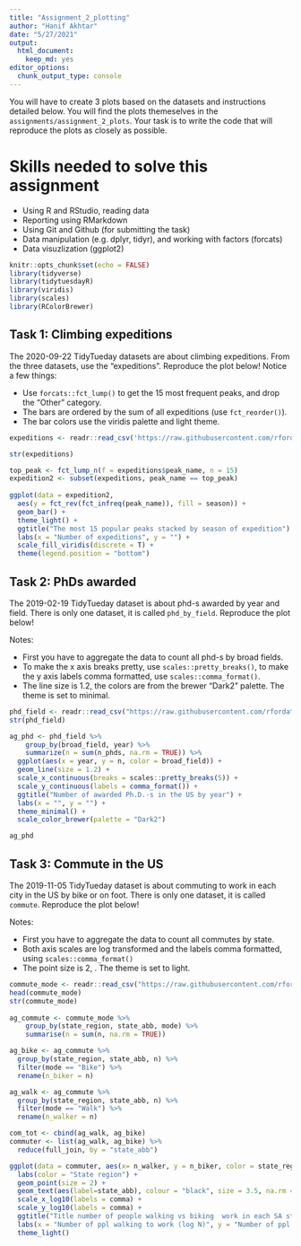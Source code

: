 ```yaml
---
title: "Assignment_2_plotting"
author: "Hanif Akhtar"
date: "5/27/2021"
output: 
  html_document: 
    keep_md: yes
editor_options: 
  chunk_output_type: console
---
```

You will have to create 3 plots based on the datasets and instructions detailed below. You will find the plots themeselves in the `assignments/assignment_2_plots`. Your task is to write the code that will reproduce the plots as closely as possible.

# Skills needed to solve this assignment

-   Using R and RStudio, reading data
-   Reporting using RMarkdown
-   Using Git and Github (for submitting the task)
-   Data manipulation (e.g. dplyr, tidyr), and working with factors (forcats)
-   Data visuzlization (ggplot2)

```r
knitr::opts_chunk$set(echo = FALSE)
library(tidyverse)
library(tidytuesdayR)
library(viridis)
library(scales)
library(RColorBrewer)
```

## Task 1: Climbing expeditions

The 2020-09-22 TidyTueday datasets are about climbing expeditions. From the three datasets, use the "expeditions". Reproduce the plot below! Notice a few things:

-   Use `forcats::fct_lump()` to get the 15 most frequent peaks, and drop the "Other" category.
-   The bars are ordered by the sum of all expeditions (use `fct_reorder()`).
-   The bar colors use the viridis palette and light theme.

```r
expeditions <- readr::read_csv('https://raw.githubusercontent.com/rfordatascience/tidytuesday/master/data/2020/2020-09-22/expeditions.csv')

str(expeditions)

top_peak <- fct_lump_n(f = expeditions$peak_name, n = 15)
expedition2 <- subset(expeditions, peak_name == top_peak)
  
ggplot(data = expedition2, 
  aes(y = fct_rev(fct_infreq(peak_name)), fill = season)) + 
  geom_bar() + 
  theme_light() +
  ggtitle("The most 15 popular peaks stacked by season of expedition") +
  labs(x = "Number of expeditions", y = "") +
  scale_fill_viridis(discrete = T) +
  theme(legend.position = "bottom")
```

## Task 2: PhDs awarded

The 2019-02-19 TidyTueday dataset is about phd-s awarded by year and field. There is only one dataset, it is called `phd_by_field`. Reproduce the plot below!

Notes:

-   First you have to aggregate the data to count all phd-s by broad fields.
-   To make the x axis breaks pretty, use `scales::pretty_breaks()`, to make the y axis labels comma formatted, use `scales::comma_format()`.
-   The line size is 1.2, the colors are from the brewer "Dark2" palette. The theme is set to minimal.

```r
phd_field <- readr::read_csv("https://raw.githubusercontent.com/rfordatascience/tidytuesday/master/data/2019/2019-02-19/phd_by_field.csv")
str(phd_field)

ag_phd <- phd_field %>%
	group_by(broad_field, year) %>%
	summarize(n = sum(n_phds, na.rm = TRUE)) %>% 
  ggplot(aes(x = year, y = n, color = broad_field)) +
  geom_line(size = 1.2) +
  scale_x_continuous(breaks = scales::pretty_breaks(5)) + 
  scale_y_continuous(labels = comma_format()) +
  ggtitle("Number of awarded Ph.D.-s in the US by year") +
  labs(x = "", y = "") +
  theme_minimal() +
  scale_color_brewer(palette = "Dark2")

ag_phd
```

## Task 3: Commute in the US

The 2019-11-05 TidyTueday dataset is about commuting to work in each city in the US by bike or on foot. There is only one dataset, it is called `commute`. Reproduce the plot below!

Notes:

-   First you have to aggregate the data to count all commutes by state.
-   Both axis scales are log transformed and the labels comma formatted, using `scales::comma_format()`
-   The point size is 2, . The theme is set to light.

```r
commute_mode <- readr::read_csv("https://raw.githubusercontent.com/rfordatascience/tidytuesday/master/data/2019/2019-11-05/commute.csv")
head(commute_mode)
str(commute_mode)
  
ag_commute <- commute_mode %>%
	group_by(state_region, state_abb, mode) %>%
	summarise(n = sum(n, na.rm = TRUE))

ag_bike <- ag_commute %>%
  group_by(state_region, state_abb, n) %>%
  filter(mode == "Bike") %>%
  rename(n_biker = n)

ag_walk <- ag_commute %>%
  group_by(state_region, state_abb, n) %>%
  filter(mode == "Walk") %>%
  rename(n_walker = n)

com_tot <- cbind(ag_walk, ag_bike)
commuter <- list(ag_walk, ag_bike) %>% 
  reduce(full_join, by = "state_abb")

ggplot(data = commuter, aes(x= n_walker, y = n_biker, color = state_region.x)) +
  labs(color = "State region") +
  geom_point(size = 2) +
  geom_text(aes(label=state_abb), colour = "black", size = 3.5, na.rm = TRUE) +
  scale_x_log10(labels = comma) +
  scale_y_log10(labels = comma) +
  ggtitle("Title number of people walking vs biking  work in each SA state") +
  labs(x = "Number of ppl walking to work (log N)", y = "Number of ppl biking to work (log N)") +
  theme_light()
```
